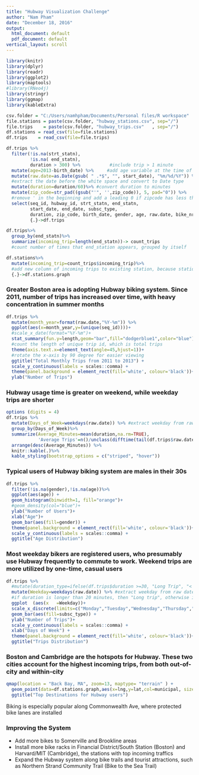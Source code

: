 ```yaml
---
title: "Hubway Visualization Challenge"
author: "Nam Pham"
date: "December 18, 2016"
output:
  html_document: default
  pdf_document: default
vertical_layout: scroll
---
```


```r
library(knitr)
library(dplyr)
library(readr)
library(ggplot2)
library(maptools)
#library(RNeo4j)
library(stringr)
library(ggmap)
library(kableExtra)
```


```r
csv.folder = "C:/Users/namhpham/Documents/Personal files/R workspace"
file.stations = paste(csv.folder, "hubway_stations.csv", sep="/")
file.trips    = paste(csv.folder, "hubway_trips.csv"   , sep="/")
df.stations = read_csv(file=file.stations)
df.trips    = read_csv(file=file.trips)
```


```r
df.trips %>%
  filter(!is.na(strt_statn), 
         !is.na( end_statn),
         duration > 300) %>%           #include trip > 1 minute
  mutate(age=2013-birth_date) %>%     #add age variable at the time of dataset
  mutate(raw.date=as.Date(gsub( " .*$", "", start_date), "%m/%d/%Y")) %>% 
  #extract the date before the white space and convert to Date type
  mutate(duration=duration/60)%>% #convert duration to minutes
  mutate(zip_code=str_pad((gsub("'", '',zip_code)), 5, pad="0")) %>% 
  #remove ' in the beginning and add a leading 0 if zipcode has less than 4 letter
  select(seq_id, hubway_id, strt_statn, end_statn, 
         start_date, end_date, subsc_type,
         duration, zip_code, birth_date, gender, age, raw.date, bike_nr)%>%
         {.}->df.trips
```

```r
df.trips%>%
  group_by(end_statn)%>%
  summarize(incoming_trip=length(end_statn))-> count_trips
  #count number of times that end_station appears, grouped by itself

df.stations%>%
  mutate(incoming_trip=count_trips$incoming_trip)%>%
  #add new column of incoming trips to existing station, because station_id in both tables are arranged from 3->145, making it possible to merge
  {.}->df.stations.graph
```


### Greater Boston area is adopting Hubway biking system. Since 2011, number of trips has increased over time, with heavy concentration in summer months
```r
df.trips %>%
  mutate(month_year=format(raw.date,"%Y-%m")) %>%
  ggplot(aes(x=month_year,y=(unique(seq_id))))+
  #scale_x_date(format="%Y-%m")+
  stat_summary(fun.y=length,geom="bar",fill="dodgerblue1",color="blue")  +
  #count the length of unique trip id, which is total trips
  theme(axis.text.x=element_text(angle=45,hjust=1))+
  #rotate the x-axis by 90 degree for easier viewing
  ggtitle("Total Monthly Trips from 2011 to 2013") + 
  scale_y_continuous(labels = scales::comma) +
  theme(panel.background = element_rect(fill='white', colour='black'))+
  ylab("Number of Trips")
```       



### Hubway usage time is greater on weekend, while weekday trips are shorter
```r
options (digits = 4)
df.trips %>%
  mutate(Days_of_Week=weekdays(raw.date)) %>% #extract weekday from raw date
  group_by(Days_of_Week)%>%
  summarize(Average_Minutes=mean(duration,na.rm=TRUE),
            'Average Trips'=n()/unclass(difftime(tail(df.trips$raw.date,n=1),df.trips$raw.date[1],units="weeks"))) %>%
  arrange(desc(Average_Minutes)) %>%
  knitr::kable(.)%>%
  kable_styling(bootstrap_options = c("striped", "hover"))
```




### Typical users of Hubway biking system are males in their 30s
    
```r
df.trips %>%
  filter(!is.na(gender),!is.na(age))%>%
  ggplot(aes(age)) + 
  geom_histogram(binwidth=1, fill="orange")+
  #geom_density(col="blue")+
  ylab("Number of Users")+
  xlab("Age")+
  geom_bar(aes(fill=gender)) +
  theme(panel.background = element_rect(fill='white', colour='black'))+
  scale_y_continuous(labels = scales::comma) +
  ggtitle("Age Distribution")
```

   



### Most weekday bikers are registered users, who presumably use Hubway frequently to commute to work. Weekend trips are more utilized by one-time, casual users
```r
df.trips %>%
  #mutate(duration_type=ifelse(df.trips$duration >=30, "Long Trip", "< 30 min"))%>%
  mutate(Weekday=weekdays(raw.date)) %>% #extract weekday from raw date
  #if duration is longer than 20 minutes, then "Long trip", otherwise it is short
  ggplot  (aes(x   =Weekday))+
  scale_x_discrete(limits=c("Monday","Tuesday","Wednesday","Thursday","Friday","Saturday","Sunday"))+
  geom_bar(aes(fill=subsc_type)) +
  ylab("Number of Trips")+
  scale_y_continuous(labels = scales::comma) +
  xlab("Days of Week") +
  theme(panel.background = element_rect(fill='white', colour='black'))+
  ggtitle("Trips Distribution")
```



### Boston and Cambridge are the hotspots for Hubway. These two cities account for the highest incoming trips, from both out-of-city and within-city  {data-height=1500}
```r
qmap(location = "Back Bay, MA", zoom=13, maptype= "terrain" ) + 
  geom_point(data=df.stations.graph,aes(x=lng,y=lat,col=municipal, size=incoming_trip))+
  ggtitle("Top Destinations for Hubway users")
```
Biking is especially popular along Commonwealth Ave, where protected bike lanes are installed

### Improving the System
- Add more bikes to Somerville and Brookline areas
- Install more bike racks in Financial District/South Station (Boston) and Harvard/MIT (Cambridge),  the stations with top incoming traffics
- Expand the Hubway system along bike trails and tourist attractions, such as Northern Strand Community Trail (Bike to the Sea Trail)
